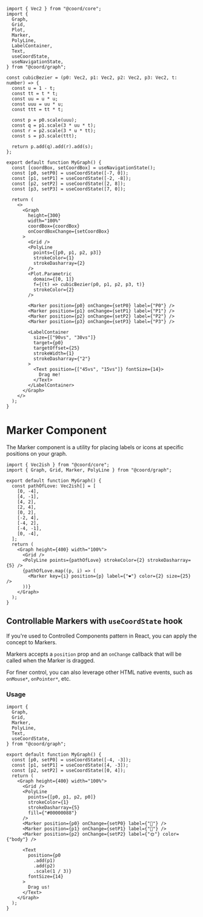 ```tsx live collapsed
import { Vec2 } from "@coord/core";
import {
  Graph,
  Grid,
  Plot,
  Marker,
  PolyLine,
  LabelContainer,
  Text,
  useCoordState,
  useNavigationState,
} from "@coord/graph";

const cubicBezier = (p0: Vec2, p1: Vec2, p2: Vec2, p3: Vec2, t: number) => {
  const u = 1 - t;
  const tt = t * t;
  const uu = u * u;
  const uuu = uu * u;
  const ttt = tt * t;

  const p = p0.scale(uuu);
  const q = p1.scale(3 * uu * t);
  const r = p2.scale(3 * u * tt);
  const s = p3.scale(ttt);

  return p.add(q).add(r).add(s);
};

export default function MyGraph() {
  const [coordBox, setCoordBox] = useNavigationState();
  const [p0, setP0] = useCoordState([-7, 0]);
  const [p1, setP1] = useCoordState([-2, -8]);
  const [p2, setP2] = useCoordState([2, 8]);
  const [p3, setP3] = useCoordState([7, 0]);

  return (
    <>
      <Graph
        height={300}
        width="100%"
        coordBox={coordBox}
        onCoordBoxChange={setCoordBox}
      >
        <Grid />
        <PolyLine
          points={[p0, p1, p2, p3]}
          strokeColor={1}
          strokeDasharray={2}
        />
        <Plot.Parametric
          domain={[0, 1]}
          f={(t) => cubicBezier(p0, p1, p2, p3, t)}
          strokeColor={2}
        />

        <Marker position={p0} onChange={setP0} label={"P0"} />
        <Marker position={p1} onChange={setP1} label={"P1"} />
        <Marker position={p2} onChange={setP2} label={"P2"} />
        <Marker position={p3} onChange={setP3} label={"P3"} />

        <LabelContainer
          size={["90vs", "30vs"]}
          target={p0}
          targetOffset={25}
          strokeWidth={1}
          strokeDasharray={"2"}
        >
          <Text position={["45vs", "15vs"]} fontSize={14}>
            Drag me!
          </Text>
        </LabelContainer>
      </Graph>
    </>
  );
}
```

# Marker Component

The Marker component is a utility for placing labels or icons at specific
positions on your graph.

```tsx live
import { Vec2ish } from "@coord/core";
import { Graph, Grid, Marker, PolyLine } from "@coord/graph";

export default function MyGraph() {
  const pathOfLove: Vec2ish[] = [
    [0, -4],
    [4, -1],
    [4, 2],
    [2, 4],
    [0, 2],
    [-2, 4],
    [-4, 2],
    [-4, -1],
    [0, -4],
  ];
  return (
    <Graph height={400} width="100%">
      <Grid />
      <PolyLine points={pathOfLove} strokeColor={2} strokeDasharray={5} />
      {pathOfLove.map((p, i) => (
        <Marker key={i} position={p} label={"❤️"} color={2} size={25} />
      ))}
    </Graph>
  );
}
```

## Controllable Markers with `useCoordState` hook

If you're used to Controlled Components pattern in React, you can apply the concept to Markers.

Markers accepts a `position` prop and an `onChange` callback that will be called when the Marker is dragged.

For finer control, you can also leverage other HTML native events, such as `onMouse*`, `onPointer*`, etc.

### Usage

```tsx live
import {
  Graph,
  Grid,
  Marker,
  PolyLine,
  Text,
  useCoordState,
} from "@coord/graph";

export default function MyGraph() {
  const [p0, setP0] = useCoordState([-4, -3]);
  const [p1, setP1] = useCoordState([4, -3]);
  const [p2, setP2] = useCoordState([0, 4]);
  return (
    <Graph height={400} width="100%">
      <Grid />
      <PolyLine
        points={[p0, p1, p2, p0]}
        strokeColor={1}
        strokeDasharray={5}
        fill={"#00000088"}
      />
      <Marker position={p0} onChange={setP0} label={"🌚"} />
      <Marker position={p1} onChange={setP1} label={"🌝"} />
      <Marker position={p2} onChange={setP2} label={"🌞"} color={"body"} />

      <Text
        position={p0
          .add(p1)
          .add(p2)
          .scale(1 / 3)}
        fontSize={14}
      >
        Drag us!
      </Text>
    </Graph>
  );
}
```
